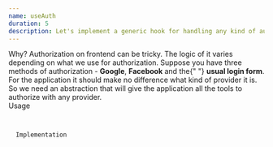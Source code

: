 ```yaml
---
name: useAuth
duration: 5
description: Let's implement a generic hook for handling any kind of authorization/authentication with an abstracted model and consistent API.
---
```


<Section>
  <XL>Why?</XL>
  <M>
    Authorization on frontend can be tricky. The logic of it varies depending on
    what we use for authorization. Suppose you have three methods of
    authorization - <B>Google</B>, <B>Facebook</B> and the{" "}
    <B>usual login form</B>.
  </M>
  <M>
    For the application it should make no difference what kind of provider it
    is. So we need an abstraction that will give the application all the tools
    to authorize with any provider.
  </M>
</Section>

<Section>
  <XL>Usage</XL>
  <Code
    mode="dynamic"
    lang="ts"
    linesCount={30}
    description="Now everywhere the model is the same, only the login providers differ"
    src="https://raw.githubusercontent.com/polubis/useAuth/main/src/useMyAppAuth.ts"
  />
</Section>

<Section>
  <XL>Implementation</XL>
  <Code
    mode="dynamic"
    lang="ts"
    linesCount={109}
    description="A reactive approach can do wonders"
    src="https://raw.githubusercontent.com/polubis/useAuth/main/src/useAuth.ts"
  />
</Section>
